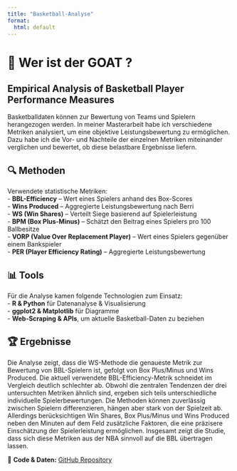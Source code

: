 ```yaml
---
title: "Basketball-Analyse"
format:
  html: default
---
```


# 🏀 Wer ist der GOAT ?

## Empirical Analysis of Basketball Player Performance Measures

Basketballdaten können zur Bewertung von Teams und Spielern herangezogen werden. In meiner Masterarbeit habe ich verschiedene Metriken analysiert, um eine objektive Leistungsbewertung zu ermöglichen. Dazu habe ich die Vor- und Nachteile der einzelnen Metriken miteinander verglichen und bewertet, ob diese belastbare Ergebnisse liefern.

## 🔍 Methoden

Verwendete statistische Metriken:\
- **BBL-Efficiency** – Wert eines Spielers anhand des Box-Scores\
- **Wins Produced** – Aggregierte Leistungsbewertung nach Berri\
- **WS (Win Shares)** – Verteilt Siege basierend auf Spielerleistung\
- **BPM (Box Plus-Minus)** – Schätzt den Beitrag eines Spielers pro 100 Ballbesitze\
- **VORP (Value Over Replacement Player)** – Wert eines Spielers gegenüber einem Bankspieler\
- **PER (Player Efficiency Rating)** – Aggregierte Leistungsbewertung

## 📊 Tools

Für die Analyse kamen folgende Technologien zum Einsatz:\
- **R & Python** für Datenanalyse & Visualisierung\
- **ggplot2 & Matplotlib** für Diagramme\
- **Web-Scraping & APIs**, um aktuelle Basketball-Daten zu beziehen

## 🏆 Ergebnisse

Die Analyse zeigt, dass die WS-Methode die genaueste Metrik zur Bewertung von BBL-Spielern ist, gefolgt von Box Plus/Minus und Wins Produced. Die aktuell verwendete BBL-Efficiency-Metrik schneidet im Vergleich deutlich schlechter ab. Obwohl die zentralen Tendenzen der drei untersuchten Metriken ähnlich sind, ergeben sich teils unterschiedliche individuelle Spielerbewertungen. Die Methoden können zuverlässig zwischen Spielern differenzieren, hängen aber stark von der Spielzeit ab. Allerdings berücksichtigen Win Shares, Box Plus/Minus und Wins Produced neben den Minuten auf dem Feld zusätzliche Faktoren, die eine präzisere Einschätzung der Spielerleistung ermöglichen. Insgesamt zeigt die Studie, dass sich diese Metriken aus der NBA sinnvoll auf die BBL übertragen lassen.

📂 **Code & Daten:** [GitHub Repository](https://github.com/vetiveti/europeanBasketball)

